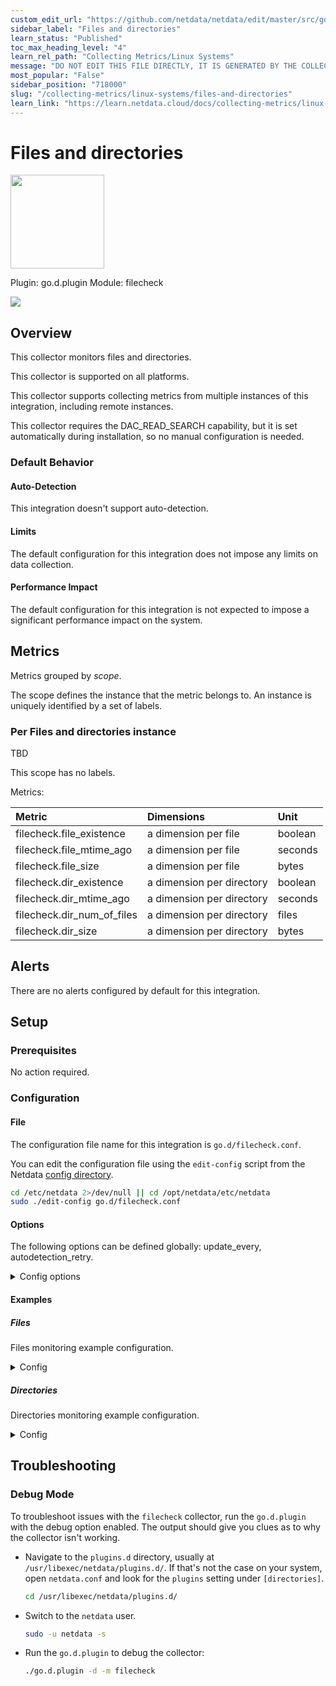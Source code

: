 ```yaml
---
custom_edit_url: "https://github.com/netdata/netdata/edit/master/src/go/collectors/go.d.plugin/modules/filecheck/metadata.yaml"
sidebar_label: "Files and directories"
learn_status: "Published"
toc_max_heading_level: "4"
learn_rel_path: "Collecting Metrics/Linux Systems"
message: "DO NOT EDIT THIS FILE DIRECTLY, IT IS GENERATED BY THE COLLECTOR'S metadata.yaml FILE"
most_popular: "False"
sidebar_position: "718000"
slug: "/collecting-metrics/linux-systems/files-and-directories"
learn_link: "https://learn.netdata.cloud/docs/collecting-metrics/linux-systems/files-and-directories"
---
```



# Files and directories


<img src="https://netdata.cloud/img/filesystem.svg" width="150"/>


Plugin: go.d.plugin
Module: filecheck

<img src="https://img.shields.io/badge/maintained%20by-Netdata-%2300ab44" />

## Overview

This collector monitors files and directories.




This collector is supported on all platforms.

This collector supports collecting metrics from multiple instances of this integration, including remote instances.

This collector requires the DAC_READ_SEARCH capability, but it is set automatically during installation, so no manual configuration is needed.


### Default Behavior

#### Auto-Detection

This integration doesn't support auto-detection.

#### Limits

The default configuration for this integration does not impose any limits on data collection.

#### Performance Impact

The default configuration for this integration is not expected to impose a significant performance impact on the system.


## Metrics

Metrics grouped by *scope*.

The scope defines the instance that the metric belongs to. An instance is uniquely identified by a set of labels.



### Per Files and directories instance

TBD

This scope has no labels.

Metrics:

| Metric | Dimensions | Unit |
|:------|:----------|:----|
| filecheck.file_existence | a dimension per file | boolean |
| filecheck.file_mtime_ago | a dimension per file | seconds |
| filecheck.file_size | a dimension per file | bytes |
| filecheck.dir_existence | a dimension per directory | boolean |
| filecheck.dir_mtime_ago | a dimension per directory | seconds |
| filecheck.dir_num_of_files | a dimension per directory | files |
| filecheck.dir_size | a dimension per directory | bytes |



## Alerts

There are no alerts configured by default for this integration.


## Setup

### Prerequisites

No action required.

### Configuration

#### File

The configuration file name for this integration is `go.d/filecheck.conf`.


You can edit the configuration file using the `edit-config` script from the
Netdata [config directory](/docs/netdata-agent/configuration#the-netdata-config-directory).

```bash
cd /etc/netdata 2>/dev/null || cd /opt/netdata/etc/netdata
sudo ./edit-config go.d/filecheck.conf
```
#### Options

The following options can be defined globally: update_every, autodetection_retry.


<details><summary>Config options</summary>

| Name | Description | Default | Required |
|:----|:-----------|:-------|:--------:|
| update_every | Data collection frequency. | 10 | no |
| autodetection_retry | Recheck interval in seconds. Zero means no recheck will be scheduled. | 0 | no |
| files | Files matching the selector will be monitored. |  | yes |
| dirs | List of directories to monitor. |  | yes |
| discovery_every | Files and directories discovery interval. | 60 | no |

##### files

Files matching the selector will be monitored.

- Logic: (pattern1 OR pattern2) AND !(pattern3 or pattern4)
- Pattern syntax: [shell file name pattern](https://golang.org/pkg/path/filepath/#Match)
- Syntax:

```yaml
files:
  includes:
    - pattern1
    - pattern2
  excludes:
    - pattern3
    - pattern4
```


##### dirs

Directories matching the selector will be monitored.

- Logic: (pattern1 OR pattern2) AND !(pattern3 or pattern4)
- Pattern syntax: [shell file name pattern](https://golang.org/pkg/path/filepath/#Match)
- Syntax:

```yaml
dirs:
  includes:
    - pattern1
    - pattern2
  excludes:
    - pattern3
    - pattern4
```


</details>

#### Examples

##### Files

Files monitoring example configuration.

<details><summary>Config</summary>

```yaml
jobs:
  - name: files_example
    files:
      include:
        - '/path/to/file1'
        - '/path/to/file2'
        - '/path/to/*.log'

```
</details>

##### Directories

Directories monitoring example configuration.

<details><summary>Config</summary>

```yaml
jobs:
  - name: files_example
    dirs:
      collect_dir_size: no
      include:
        - '/path/to/dir1'
        - '/path/to/dir2'
        - '/path/to/dir3*'

```
</details>



## Troubleshooting

### Debug Mode

To troubleshoot issues with the `filecheck` collector, run the `go.d.plugin` with the debug option enabled. The output
should give you clues as to why the collector isn't working.

- Navigate to the `plugins.d` directory, usually at `/usr/libexec/netdata/plugins.d/`. If that's not the case on
  your system, open `netdata.conf` and look for the `plugins` setting under `[directories]`.

  ```bash
  cd /usr/libexec/netdata/plugins.d/
  ```

- Switch to the `netdata` user.

  ```bash
  sudo -u netdata -s
  ```

- Run the `go.d.plugin` to debug the collector:

  ```bash
  ./go.d.plugin -d -m filecheck
  ```


